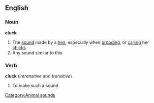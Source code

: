 ==English==

===Noun===
'''cluck'''
# The [[sound]] made by a [[hen]], especially when [[brooding]], or [[calling]] her [[chick]]s
# Any sound similar to this
===Verb===
'''cluck'''  (''intransitive'' and ''transitive'')
# To make such a sound
[[Category:Animal sounds]]